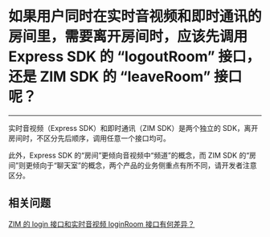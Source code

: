 # 如果用户同时在实时音视频和即时通讯的房间里，需要离开房间时，应该先调用 Express SDK 的 “logoutRoom” 接口，还是 ZIM SDK 的 “leaveRoom” 接口呢？

- - -

实时音视频（Express SDK）和即时通讯（ZIM SDK）是两个独立的 SDK，离开房间时，不区分先后顺序，调用任意一个接口均可。

此外，Express SDK 的“房间”更倾向音视频中“频道”的概念，而 ZIM SDK 的“房间”则更倾向于“聊天室”的概念，两个产品的业务侧重点有所不同，请开发者注意区分。



## 相关问题

[ZIM 的 login 接口和实时音视频 loginRoom 接口有何差异？](/faq/loginRoom_IM_or_RTC?product=IM)